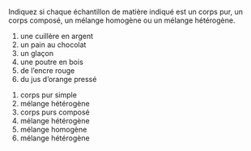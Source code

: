 ::: {.Exercise data-latex=""}

Indiquez si chaque échantillon de matière indiqué est un corps pur, un corps composé, un mélange homogène ou un mélange hétérogène.

1. une cuillère en argent
\vspace{\stretch{1}}
2. un pain au chocolat
\vspace{\stretch{1}}
3. un glaçon
\vspace{\stretch{1}}
4. une poutre en bois
\vspace{\stretch{1}}
5. de l'encre rouge
\vspace{\stretch{1}}
6. du jus d'orange pressé
\vspace{\stretch{1}}

:::

::: {.Answer data-latex=""}

1. corps pur simple
2. mélange hétérogène
3. corps purs composé
4. mélange hétérogène
5. mélange homogène
6. mélange hétérogène

:::

